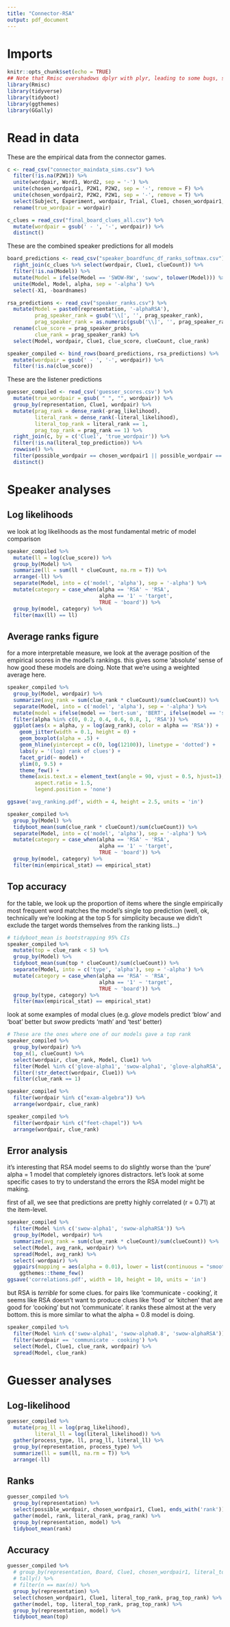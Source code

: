 ```yaml
---
title: "Connector-RSA"
output: pdf_document
---
```


# Imports

```r
knitr::opts_chunk$set(echo = TRUE)
## Note that Rmisc overshadows dplyr with plyr, leading to some bugs, so we have to import it first
library(Rmisc)
library(tidyverse)
library(tidyboot)
library(ggthemes)
library(GGally)
```

# Read in data

These are the empirical data from the connector games.

```r
c <- read_csv("connector_maindata_sims.csv") %>%
  filter(!is.na(P2W1)) %>%
  unite(wordpair, Word1, Word2, sep = '-') %>%
  unite(chosen_wordpair1, P2W1, P2W2, sep = '-', remove = F) %>%
  unite(chosen_wordpair2, P2W2, P2W1, sep = '-', remove = T) %>%
  select(Subject, Experiment, wordpair, Trial, Clue1, chosen_wordpair1, chosen_wordpair2) %>%
  rename(true_wordpair = wordpair)

c_clues = read_csv("final_board_clues_all.csv") %>% 
  mutate(wordpair = gsub(' - ', '-', wordpair)) %>%
  distinct()
```

These are the combined speaker predictions for all models

```r
board_predictions <- read_csv("speaker_boardfunc_df_ranks_softmax.csv") %>%
  right_join(c_clues %>% select(wordpair, Clue1, clueCount)) %>%
  filter(!is.na(Model)) %>%
  mutate(Model = ifelse(Model == 'SWOW-RW', 'swow', tolower(Model))) %>%
  unite(Model, Model, alpha, sep = '-alpha') %>%
  select(-X1, -boardnames)

rsa_predictions <- read_csv("speaker_ranks.csv") %>%
  mutate(Model = paste0(representation, '-alphaRSA'),
         prag_speaker_rank = gsub('\\[', '', prag_speaker_rank),
         prag_speaker_rank = as.numeric(gsub('\\]', '', prag_speaker_rank))) %>%
  rename(clue_score = prag_speaker_probs,
         clue_rank = prag_speaker_rank) %>%
  select(Model, wordpair, Clue1, clue_score, clueCount, clue_rank)

speaker_compiled <- bind_rows(board_predictions, rsa_predictions) %>%
  mutate(wordpair = gsub(' - ', '-', wordpair)) %>%
  filter(!is.na(clue_score))
```

These are the listener predictions

```r
guesser_compiled <- read_csv('guesser_scores.csv') %>%
  mutate(true_wordpair = gsub( " ", "", wordpair)) %>%
  group_by(representation, Clue1, wordpair) %>%
  mutate(prag_rank = dense_rank(-prag_likelihood),
         literal_rank = dense_rank(-literal_likelihood),
         literal_top_rank = literal_rank == 1, 
         prag_top_rank = prag_rank == 1) %>%
  right_join(c, by = c('Clue1', 'true_wordpair')) %>%
  filter(!is.na(literal_top_prediction)) %>%
  rowwise() %>%
  filter(possible_wordpair == chosen_wordpair1 || possible_wordpair == chosen_wordpair2) %>%
  distinct()
```

# Speaker analyses

## Log likelihoods

we look at log likelihoods as the most fundamental metric of model comparison

```r
speaker_compiled %>% 
  mutate(ll = log(clue_score)) %>%
  group_by(Model) %>%
  summarize(ll = sum(ll * clueCount, na.rm = T)) %>%
  arrange(-ll) %>%
  separate(Model, into = c('model', 'alpha'), sep = '-alpha') %>%
  mutate(category = case_when(alpha == 'RSA' ~ 'RSA',
                              alpha == '1' ~ 'target',
                              TRUE ~ 'board')) %>%
  group_by(model, category) %>%
  filter(max(ll) == ll)

```

## Average ranks figure

for a more interpretable measure, we look at the average position of the empirical scores in the model's rankings. this gives some 'absolute' sense of how good these models are doing. Note that we're using a weighted average here. 

```r
speaker_compiled %>%
  group_by(Model, wordpair) %>%
  summarize(avg_rank = sum(clue_rank * clueCount)/sum(clueCount)) %>%
  separate(Model, into = c('model', 'alpha'), sep = '-alpha') %>%
  mutate(model = ifelse(model == 'bert-sum', 'BERT', ifelse(model == 'swow', 'SWOW', model))) %>%
  filter(alpha %in% c(0, 0.2, 0.4, 0.6, 0.8, 1, 'RSA')) %>%
  ggplot(aes(x = alpha, y = log(avg_rank), color = alpha == 'RSA')) +
    geom_jitter(width = 0.1, height = 0) +
    geom_boxplot(alpha = .5) +
    geom_hline(yintercept = c(0, log(12100)), linetype = 'dotted') +
    labs(y = '(log) rank of clues') +
    facet_grid(~ model) +
    ylim(0, 9.5) +
    theme_few() +
    theme(axis.text.x = element_text(angle = 90, vjust = 0.5, hjust=1),
         aspect.ratio = 1.5,
         legend.position = 'none') 

ggsave('avg_ranking.pdf', width = 4, height = 2.5, units = 'in')
```

```r
speaker_compiled %>%
  group_by(Model) %>%
  tidyboot_mean(sum(clue_rank * clueCount)/sum(clueCount)) %>%
  separate(Model, into = c('model', 'alpha'), sep = '-alpha') %>%
  mutate(category = case_when(alpha == 'RSA' ~ 'RSA',
                              alpha == '1' ~ 'target',
                              TRUE ~ 'board')) %>%
  group_by(model, category) %>%
  filter(min(empirical_stat) == empirical_stat)
```

## Top accuracy 

for the table, we look up the proportion of items where the single empirically most frequent word matches the model's single top prediction (well, ok, technically we're looking at the top 5 for simplicity because we didn't exclude the target words themselves from the ranking lists...)

```r
# tidyboot_mean is bootstrapping 95% CIs
speaker_compiled %>%
  mutate(top = clue_rank < 5) %>%
  group_by(Model) %>%
  tidyboot_mean(sum(top * clueCount)/sum(clueCount)) %>%
  separate(Model, into = c('type', 'alpha'), sep = '-alpha') %>%
  mutate(category = case_when(alpha == 'RSA' ~ 'RSA',
                              alpha == '1' ~ 'target',
                              TRUE ~ 'board')) %>%
  group_by(type, category) %>%
  filter(max(empirical_stat) == empirical_stat)
```

look at some examples of modal clues (e.g. *glove* models predict 'blow' and 'boat' better but *swow* predicts 'math' and 'test' better)

```r
# These are the ones where one of our models gave a top rank
speaker_compiled %>% 
  group_by(wordpair) %>%
  top_n(1, clueCount) %>%
  select(wordpair, clue_rank, Model, Clue1) %>%
  filter(Model %in% c('glove-alpha1', 'swow-alpha1', 'glove-alphaRSA', 'swow-alphaRSA', 'bert-sum-alpha1', 'bert-sum-alphaRSA')) %>%
  filter(!str_detect(wordpair, Clue1)) %>%
  filter(clue_rank == 1)

speaker_compiled %>% 
  filter(wordpair %in% c("exam-algebra")) %>%
  arrange(wordpair, clue_rank)

speaker_compiled %>% 
  filter(wordpair %in% c("feet-chapel")) %>%
  arrange(wordpair, clue_rank)

```


## Error analysis

it's interesting that RSA model seems to do slightly worse than the 'pure' alpha = 1 model that completely ignores distractors. let's look at some specific cases to try to understand the errors the RSA model might be making. 

first of all, we see that predictions are pretty highly correlated (r = 0.71) at the item-level.

```r
speaker_compiled %>%
  filter(Model %in% c('swow-alpha1', 'swow-alphaRSA')) %>%
  group_by(Model, wordpair) %>%
  summarize(avg_rank = sum(clue_rank * clueCount)/sum(clueCount)) %>%
  select(Model, avg_rank, wordpair) %>%
  spread(Model, avg_rank) %>%
  select(-wordpair) %>%
  ggpairs(mapping = aes(alpha = 0.01), lower = list(continuous = "smooth"), progress = F) +
    ggthemes::theme_few()
ggsave('correlations.pdf', width = 10, height = 10, units = 'in')
```

but RSA is *terrible* for some clues. for pairs like 'communicate - cooking', it seems like RSA doesn't want to produce clues like 'food' or 'kitchen' that are good for 'cooking' but not 'communicate'. it ranks these almost at the very bottom. this is more similar to what the alpha = 0.8 model is doing. 

```r
speaker_compiled %>%
  filter(Model %in% c('swow-alpha1', 'swow-alpha0.8', 'swow-alphaRSA')) %>%
  filter(wordpair == 'communicate - cooking') %>%
  select(Model, Clue1, clue_rank, wordpair) %>%
  spread(Model, clue_rank)
```


# Guesser analyses


## Log-likelihood 

```r
guesser_compiled %>% 
  mutate(prag_ll = log(prag_likelihood),
         literal_ll = log(literal_likelihood)) %>%
  gather(process_type, ll, prag_ll, literal_ll) %>%
  group_by(representation, process_type) %>%
  summarize(ll = sum(ll, na.rm = T)) %>%
  arrange(-ll)
```

## Ranks

```r
guesser_compiled %>%
  group_by(representation) %>%
  select(possible_wordpair, chosen_wordpair1, Clue1, ends_with('rank')) %>%
  gather(model, rank, literal_rank, prag_rank) %>%
  group_by(representation, model) %>%
  tidyboot_mean(rank)
```

## Accuracy

```r
guesser_compiled %>%
  # group_by(representation, Board, Clue1, chosen_wordpair1, literal_top_rank, prag_top_rank) %>%
  # tally() %>%
  # filter(n == max(n)) %>%
  group_by(representation) %>%
  select(chosen_wordpair1, Clue1, literal_top_rank, prag_top_rank) %>%
  gather(model, top, literal_top_rank, prag_top_rank) %>%
  group_by(representation, model) %>%
  tidyboot_mean(top)
```


